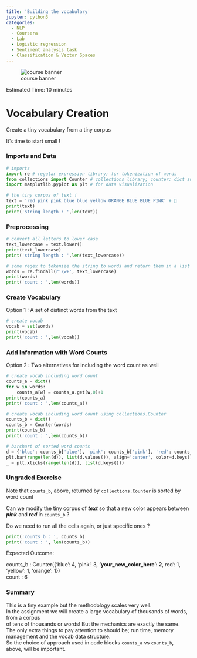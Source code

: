 ```yaml
---
title: 'Building the vocabulary'
jupyter: python3
categories: 
  - NLP 
  - Coursera 
  - Lab
  - Logistic regression
  - Sentiment analysis task
  - Classification & Vector Spaces
---
```


::: {.column-margin .nolightbox}
![course banner](/images/Course-Logo-2-3.webp)
:::

Estimated Time: 10 minutes

# Vocabulary Creation 

Create a tiny vocabulary from a tiny corpus

It's time to start small !

### Imports and Data


```python
# imports
import re # regular expression library; for tokenization of words
from collections import Counter # collections library; counter: dict subclass for counting hashable objects
import matplotlib.pyplot as plt # for data visualization
```

```python
# the tiny corpus of text ! 
text = 'red pink pink blue blue yellow ORANGE BLUE BLUE PINK' # 🌈
print(text)
print('string length : ',len(text))
```

### Preprocessing

```python
# convert all letters to lower case
text_lowercase = text.lower()
print(text_lowercase)
print('string length : ',len(text_lowercase))
```

```python
# some regex to tokenize the string to words and return them in a list
words = re.findall(r'\w+', text_lowercase)
print(words)
print('count : ',len(words))
```

### Create Vocabulary
Option 1 : A set of distinct words from the text

```python
# create vocab
vocab = set(words)
print(vocab)
print('count : ',len(vocab))
```

### Add Information with Word Counts
Option 2 : Two alternatives for including the word count as well

```python
# create vocab including word count
counts_a = dict()
for w in words:
    counts_a[w] = counts_a.get(w,0)+1
print(counts_a)
print('count : ',len(counts_a))
```

```python
# create vocab including word count using collections.Counter
counts_b = dict()
counts_b = Counter(words)
print(counts_b)
print('count : ',len(counts_b))
```

```python
# barchart of sorted word counts
d = {'blue': counts_b['blue'], 'pink': counts_b['pink'], 'red': counts_b['red'], 'yellow': counts_b['yellow'], 'orange': counts_b['orange']}
plt.bar(range(len(d)), list(d.values()), align='center', color=d.keys())
_ = plt.xticks(range(len(d)), list(d.keys()))
```

### Ungraded Exercise
Note that `counts_b`, above, returned by `collections.Counter` is sorted by word count

Can we modify the tiny corpus of ***text*** so that a new color appears 
between ***pink*** and ***red*** in `counts_b` ?

Do we need to run all the cells again, or just specific ones ? 

```python
print('counts_b : ', counts_b)
print('count : ', len(counts_b))
```

Expected Outcome:

counts_b : Counter({'blue': 4, 'pink': 3, **'your_new_color_here': 2**, red': 1, 'yellow': 1, 'orange': 1})
<br>
count :  6

### Summary

This is a tiny example but the methodology scales very well.
<br>
In the assignment we will create a large vocabulary of thousands of words, from a corpus
<br>
of tens of thousands or words! But the mechanics are exactly the same. 
<br> 
The only extra things to pay attention to should be; run time, memory management and the vocab data structure.
<br> 
So the choice of approach used in code blocks `counts_a` vs `counts_b`, above, will be important.

